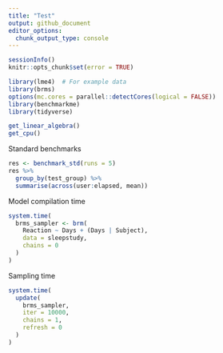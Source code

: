 ```yaml
---
title: "Test"
output: github_document
editor_options: 
  chunk_output_type: console
---
```


```r
sessionInfo()
knitr::opts_chunk$set(error = TRUE)
```


```r
library(lme4)  # For example data
library(brms)
options(mc.cores = parallel::detectCores(logical = FALSE))
library(benchmarkme)
library(tidyverse)
```

```r
get_linear_algebra()
get_cpu()
```

Standard benchmarks

```r
res <- benchmark_std(runs = 5)
res %>% 
  group_by(test_group) %>% 
  summarise(across(user:elapsed, mean))
```

Model compilation time

```r
system.time(
  brms_sampler <- brm(
    Reaction ~ Days + (Days | Subject), 
    data = sleepstudy,
    chains = 0
  )
)
```

Sampling time

```r
system.time(
  update(
    brms_sampler, 
    iter = 10000, 
    chains = 1, 
    refresh = 0
  )
)
```
